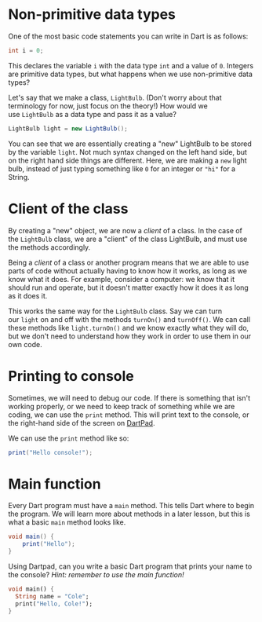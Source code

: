 # Non-primitive data types

One of the most basic code statements you can write in Dart is as follows:

```java
int i = 0;
```

This declares the variable `i` with the data type `int` and a value of `0`. Integers are primitive data types, but what happens when we use non-primitive data types?

Let's say that we make a class, `LightBulb`. (Don't worry about that terminology for now, just focus on the theory!) How would we use `LightBulb` as a data type and pass it as a value?

```java
LightBulb light = new LightBulb();
```

You can see that we are essentially creating a "new" LightBulb to be stored by the variable `light`. Not much syntax changed on the left hand side, but on the right hand side things are different. Here, we are making a `new` light bulb, instead of just typing something like `0` for an integer or `"hi"` for a String.

# Client of the class

By creating a "new" object, we are now a *client* of a class. In the case of the `LightBulb` class, we are a "client" of the class LightBulb, and must use the methods accordingly.

Being a *client* of a class or another program means that we are able to use parts of code without actually having to know how it works, as long as we know what it does. For example, consider a computer: we know that it should run and operate, but it doesn't matter exactly how it does it as long as it does it.

This works the same way for the `LightBulb` class. Say we can turn our `light` on and off with the methods `turnOn()` and `turnOff()`. We can call these methods like `light.turnOn()` and we know exactly what they will do, but we don't need to understand how they work in order to use them in our own code.

# Printing to console

Sometimes, we will need to debug our code. If there is something that isn't working properly, or we need to keep track of something while we are coding, we can use the `print` method. This will print text to the console, or the right-hand side of the screen on [DartPad](https://dartpad.dev/).

We can use the `print` method like so:

```java
print("Hello console!");
```

# Main function

Every Dart program must have a `main` method. This tells Dart where to begin the program. We will learn more about methods in a later lesson, but this is what a basic `main` method looks like.

```java
void main() {
    print("Hello");
}
```

<Challenge>

<ChallengeDescription>

Using Dartpad, can you write a basic Dart program that prints your name to the console? *Hint: remember to use the main function!*

</ChallengeDescription>

<ChallengeAnswer>

```dart
void main() {
  String name = "Cole";
  print("Hello, Cole!");
}
```

</ChallengeAnswer>

</Challenge>
